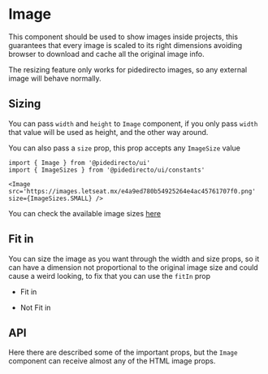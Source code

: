 

<Meta of={ImageStories} />

# Image
This component should be used to show images inside projects, this guarantees that every image is scaled to its right dimensions avoiding browser to download and cache all the original image info.

<Canvas of={ImageStories.Primary} />

The resizing feature only works for pidedirecto images, so any external image will behave normally.

## Sizing

You can pass `width` and `height` to `Image` component, if you only pass `width` that value will be used as height, and the other way around.

You can also pass a `size` prop, this prop accepts any `ImageSize` value
```tsx
import { Image } from '@pidedirecto/ui'
import { ImageSizes } from '@pidedirecto/ui/constants'

<Image src='https://images.letseat.mx/e4a9ed780b54925264e4ac45761707f0.png' size={ImageSizes.SMALL} />
```

You can check the available image sizes [here](https://ui.pidedirecto.mx/?path=/docs/constants-imagesizes--docs)

## Fit in

You can size the image as you want through the width and size props, so it can have a dimension not proportional to the original image size and could cause a weird looking, to fix that you can use the `fitIn` prop

- Fit in
<Canvas of={ImageStories.FitIn} />

- Not Fit in
<Canvas of={ImageStories.NotFitIn} />


## API

Here there are described some of the important props, but the `Image` component can receive almost any of the HTML image props.

<ArgTypes of={ImageStories} />

